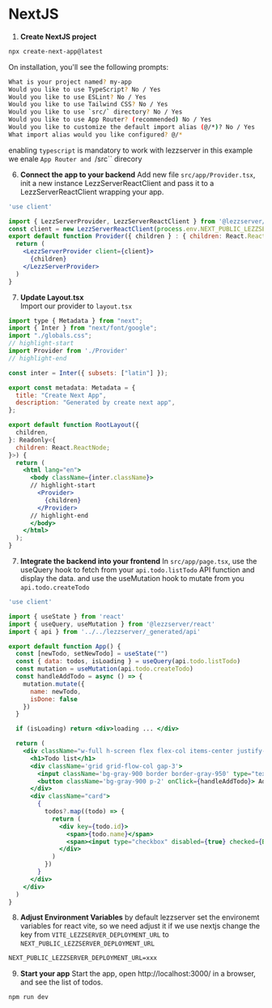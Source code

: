 

# NextJS

1. **Create NextJS project**
```bash
npx create-next-app@latest
```

On installation, you'll see the following prompts:
```bash
What is your project named? my-app
Would you like to use TypeScript? No / Yes
Would you like to use ESLint? No / Yes
Would you like to use Tailwind CSS? No / Yes
Would you like to use `src/` directory? No / Yes
Would you like to use App Router? (recommended) No / Yes
Would you like to customize the default import alias (@/*)? No / Yes
What import alias would you like configured? @/*
```
enabling ``typescript`` is mandatory to work with lezzserver
in this example we enale ``App Router and ``/src`` direcory

<SetupDev/>

6. **Connect the app to your backend**
Add new file ```src/app/Provider.tsx```, init a new instance LezzServerReactClient and pass it to a LezzServerReactClient wrapping your app.
```jsx title="src/app/Provider.tsx"
'use client'

import { LezzServerProvider, LezzServerReactClient } from '@lezzserver/react'
const client = new LezzServerReactClient(process.env.NEXT_PUBLIC_LEZZSERVER_DEPLOYMENT_URL!)
export default function Provider({ children } : { children: React.ReactNode }) {
  return (
    <LezzServerProvider client={client}>
      {children}
    </LezzServerProvider>
  )
}
```

7. **Update Layout.tsx**\
Import our provider to ``layout.tsx``
```jsx title="src/app/layout.tsx"
import type { Metadata } from "next";
import { Inter } from "next/font/google";
import "./globals.css";
// highlight-start
import Provider from './Provider'
// highlight-end

const inter = Inter({ subsets: ["latin"] });

export const metadata: Metadata = {
  title: "Create Next App",
  description: "Generated by create next app",
};

export default function RootLayout({
  children,
}: Readonly<{
  children: React.ReactNode;
}>) {
  return (
    <html lang="en">
      <body className={inter.className}>
      // highlight-start
        <Provider>
          {children}
        </Provider>
      // highlight-end
      </body>
    </html>
  );
}

````

7. **Integrate the backend into your frontend**
In ```src/app/page.tsx```, use the useQuery hook to fetch from your ```api.todo.listTodo``` API function and display the data.
and use the useMutation hook to mutate from you ```api.todo.createTodo```

```jsx title="src/app/page.tsx"
'use client'

import { useState } from 'react'
import { useQuery, useMutation } from '@lezzserver/react'
import { api } from '../../lezzserver/_generated/api'

export default function App() {
  const [newTodo, setNewTodo] = useState("")
  const { data: todos, isLoading } = useQuery(api.todo.listTodo)
  const mutation = useMutation(api.todo.createTodo)
  const handleAddTodo = async () => {
    mutation.mutate({
      name: newTodo,
      isDone: false
    })
  }

  if (isLoading) return <div>loading ... </div>

  return (
    <div className="w-full h-screen flex flex-col items-center justify-center">
      <h1>Todo list</h1>
      <div className='grid grid-flow-col gap-3'>
        <input className='bg-gray-900 border border-gray-950' type="text" value={newTodo} onChange={(e) => setNewTodo(e.target.value)} />
        <button className='bg-gray-900 p-2' onClick={handleAddTodo}> Add </button>
      </div>
      <div className="card">
        {
          todos?.map((todo) => {
            return (
              <div key={todo.id}>
                <span>{todo.name}</span>
                <span><input type="checkbox" disabled={true} checked={Boolean(todo.isDone)} /></span>
              </div>
            )
          })
        }
      </div>
    </div>
  )
}
```

8. **Adjust Environment Variables**
by default lezzserver set the environemt variables for react vite, so we need adjust it if we use nextjs
change the key from ``VITE_LEZZSERVER_DEPLOYMENT_URL`` to ``NEXT_PUBLIC_LEZZSERVER_DEPLOYMENT_URL``

```txt title=".env'
NEXT_PUBLIC_LEZZSERVER_DEPLOYMENT_URL=xxx
```

9. **Start your app**
Start the app, open http://localhost:3000/ in a browser, and see the list of todos.
```bash
npm run dev
```

